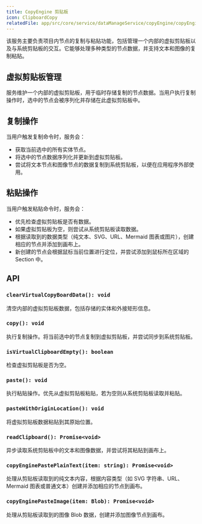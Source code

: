 ```yaml
---
title: CopyEngine 剪贴板
icon: ClipboardCopy
relatedFile: app/src/core/service/dataManageService/copyEngine/copyEngine.tsx
---
```


该服务主要负责项目内节点的复制与粘贴功能，包括管理一个内部的虚拟剪贴板以及与系统剪贴板的交互。它能够处理多种类型的节点数据，并支持文本和图像的复制粘贴。

## 虚拟剪贴板管理

服务维护一个内部的虚拟剪贴板，用于临时存储复制的节点数据。当用户执行复制操作时，选中的节点会被序列化并存储在此虚拟剪贴板中。

## 复制操作

当用户触发复制命令时，服务会：

- 获取当前选中的所有实体节点。
- 将选中的节点数据序列化并更新到虚拟剪贴板。
- 尝试将文本节点和图像节点的数据复制到系统剪贴板，以便在应用程序外部使用。

## 粘贴操作

当用户触发粘贴命令时，服务会：

- 优先检查虚拟剪贴板是否有数据。
- 如果虚拟剪贴板为空，则尝试从系统剪贴板读取数据。
- 根据读取到的数据类型（纯文本、SVG、URL、Mermaid 图表或图片），创建相应的节点并添加到画布上。
- 新创建的节点会根据鼠标当前位置进行定位，并尝试添加到鼠标所在区域的 Section 中。

## API

### `clearVirtualCopyBoardData(): void`

清空内部的虚拟剪贴板数据，包括存储的实体和外接矩形信息。

### `copy(): void`

执行复制操作。将当前选中的节点复制到虚拟剪贴板，并尝试同步到系统剪贴板。

### `isVirtualClipboardEmpty(): boolean`

检查虚拟剪贴板是否为空。

### `paste(): void`

执行粘贴操作。优先从虚拟剪贴板粘贴，若为空则从系统剪贴板读取并粘贴。

### `pasteWithOriginLocation(): void`

将虚拟剪贴板数据粘贴到其原始位置。

### `readClipboard(): Promise<void>`

异步读取系统剪贴板中的文本和图像数据，并尝试将其粘贴到画布上。

### `copyEnginePastePlainText(item: string): Promise<void>`

处理从剪贴板读取到的纯文本内容，根据内容类型（如 SVG 字符串、URL、Mermaid 图表或普通文本）创建并添加相应的节点到画布。

### `copyEnginePasteImage(item: Blob): Promise<void>`

处理从剪贴板读取到的图像 Blob 数据，创建并添加图像节点到画布。
